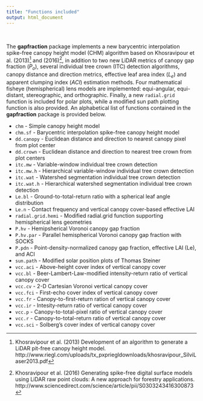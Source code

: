 ---
title: "Functions included"
output: html_document
---

<br>

The **gapfraction** package implements a new barycentric interpolation spike-free canopy height model (CHM) algorithm based on Khosravipour et al. (2013)^[Khosravipour et al. (2013) Development of an algorithm to generate a LiDAR pit-free canopy height model. http://www.riegl.com/uploads/tx_pxpriegldownloads/khosravipour_SilviLaser2013.pdf] and (2016)^[Khosravipour et al. (2016) Generating spike-free digital surface models using LiDAR raw point clouds: A new approach for forestry applications. http://www.sciencedirect.com/science/article/pii/S0303243416300873], in addition to two new LiDAR metrics of canopy gap fraction ($P_o$), several individual tree crown (ITC) detection algorithms, canopy distance and direction metrics, effective leaf area index ($L_e$) and apparent clumping index ($ACI$) estimation methods. Four mathematical fisheye (hemispherical) lens models are implemented: equi-angular, equi-distant, stereographic, and orthographic. Finally, a new `radial.grid` function is included for polar plots, while a modified sun path plotting function is also provided. An alphabetical list of functions contained in the **gapfraction** package is provided below.

- `chm` - Simple canopy height model
- `chm.sf` - Barycentric interpolation spike-free canopy height model
- `dd.canopy` - Euclidean distance and direction to nearest canopy pixel from plot center
- `dd.crown` - Euclidean distance and direction to nearest tree crown from plot centers
- `itc.mw` - Variable-window individual tree crown detection
- `itc.mw.h` - Hierarchical variable-window individual tree crown detection
- `itc.wat` - Watershed segmentation individual tree crown detection
- `itc.wat.h` - Hierarchical watershed segmentation individual tree crown detection
- `Le.bl` - Ground-to-total-return ratio with a spherical leaf angle distribution
- `Le.n` - Contact frequency and vertical canopy cover-based effective LAI
- `radial.grid.hemi` - Modified radial.grid function supporting hemispherical lens geometries
- `P.hv` - Hemipsherical Voronoi canopy gap fraction
- `P.hv.par` - Parallel hemispherical Voronoi canopy gap fraction with SOCKS
- `P.pdn` - Point-density-normalized canopy gap fraction, effective LAI (Le), and ACI
- `sun.path` - Modified solar position plots of Thomas Steiner
- `vcc.aci` - Above-height cover index of vertical canopy cover
- `vcc.bl` - Beer-Lambert-Law-modified intensity-return ratio of vertical canopy cover
- `vcc.cv` - 2-D Cartesian Voronoi vertical canopy cover
- `vcc.fci` - First-echo cover index of vertical canopy cover
- `vcc.fr` - Canopy-to-first-return ration of vertical canopy cover
- `vcc.ir` - Intesity-return ratio of vertical canopy cover
- `vcc.p` - Canopy-to-total-pixel ratio of vertical canopy cover
- `vcc.r` - Canopy-to-total-return ratio of vertical canopy cover
- `vcc.sci` - Solberg's cover index of vertical canopy cover
